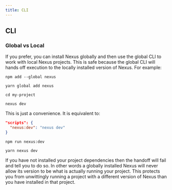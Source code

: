 ```yaml
---
title: CLI
---
```


## CLI

### Global vs Local

If you prefer, you can install Nexus globally and then use the global CLI to work with local Nexus projects. This is safe because the global CLI will hands off execution to the locally installed version of Nexus. For example:

<div class="TightRow">

```bash-symbol
npm add --global nexus
```

```bash-symbol
yarn global add nexus
```

</div>

```bash-symbol
cd my-project
```

```bash-symbol
nexus dev
```

This is just a convenience. It is equivalent to:

<div class="TightRow">

<div>

```json
"scripts": {
  "nexus:dev": "nexus dev"
}
```

```bash-symbol
npm run nexus:dev
```

</div>
<div>

```bash-symbol
yarn nexus dev
```

</div>
</div>

If you have not installed your project dependencies then the handoff will fail and tell you to do so. In other words a globally installed Nexus will never allow its version to be what is actually running your project. This protects you from unwittingly running a project with a different version of Nexus than you have installed in that project.
